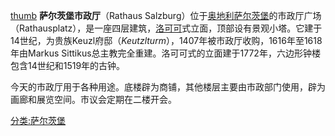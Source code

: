 [[文件:Salzburg_Rathaus.jpg|thumb]]
'''萨尔茨堡市政厅'''（Rathaus Salzburg）位于[[奥地利|奥地利]][[萨尔茨堡|萨尔茨堡]]的市政厅广场（Rathausplatz），是一座四层建筑，[[洛可可|洛可可]]式立面，顶部设有景观小塔。它建于14世纪，为贵族Keuzl府邸（''Keutzlturm''），1407年被市政厅收购，1616年至1618年由Markus Sittikus总主教完全重建。洛可可式的立面建于1772年，六边形钟楼包含14世纪和1519年的古钟。

今天的市政厅用于各种用途。底楼辟为商铺，其他楼层主要由市政部门使用，辟为画廊和展览空间。市议会定期在二楼开会。

[[分类:萨尔茨堡|分类:萨尔茨堡]]